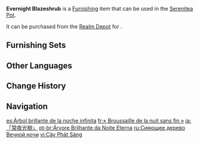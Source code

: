 {{Furnishing Infobox
|id             = 372446
|image          = Item Evernight Blazeshrub.png
|category       = Landform
|subcategory    = Small Shrub
|quality        = 4
|adeptal_energy = 30
|load           = 50
|reduced_load   = 50
|description    = A coral that grows profusely in the dark and gloomy places of [[Enkanomiya]]. Thanks to the sheer amount of them that grow, their pale white glow stands some chance against the dark. Perhaps after many long years, these corals might grow as large and sturdy as giant trees, but in cold and lonely [[Enkanomiya]], bereft of a certain vitality, the [[Coral Butterfly|Sangacorallia]] may just opt to continue slumbering.
|source1        = [[Realm Depot]]
}}
'''Evernight Blazeshrub''' is a [[Furnishing]] item that can be used in the [[Serenitea Pot]].

It can be purchased from the [[Realm Depot]] for {{Item|Realm Currency|30|x=120}}.

==Furnishing Sets==
{{Craft Usage|type=Furnishing Set}}

==Other Languages==
{{Other Languages
|en      = Evernight Blazeshrub
|zhs     = 「常夜光树」
|zhs_rm  = "Chángyè Guāngshù"
|zht     = 「常夜光樹」
|zht_rm  = "Chángyè Guāngshù"
|zh_tl   = 
|ja      = 「常夜光樹」
|ja_rm   = "Tokoyo Kouju"{{Assumed}}
|ja_tl   = "Evernight Lightwood"
|ko      = 「상야의 빛나는 나무」
|ko_rm   = "Sang'ya-ui Binnaneun Namu"
|ko_tl   = "Tree That Shines in Evernight"
|es      = Árbol brillante de la noche infinita
|es_tl   = Shiny Tree of the Infinite Night
|fr      = «&nbsp;Broussaille de la nuit sans fin&nbsp;»
|fr_tl   = "Undergrowth of the Endless Night"
|ru      = Сияющее дерево Вечной ночи
|ru_tl   = Shining Tree of Evernight
|th      = "ไม้แสงประกายราตรีนิรันดร์"
|th_rm   = 
|th_tl   = 
|vi      = Cây Phát Sáng
|vi_tl   = 
|de      = „Kerzenstrauch der Ewigen Nacht“
|de_tl   = "Candle Shrub of Eternal Night"
|id      = Cahaya Malam Abadi
|id_tl   = Eternal Night Light
|pt      = Árvore Brilhante da Noite Eterna
|pt_tl   = 
|tr      = Parlak Ebedi Gece Mercanı
|tr_tl   = 
|it      = Arbusto ardente della Notteterna
|it_tl   = 
}}

==Change History==
{{Change History|2.6}}

==Navigation==
{{Furnishing Navbox|exterior}}

[[es:Árbol brillante de la noche infinita]]
[[fr:« Broussaille de la nuit sans fin »]]
[[ja:「常夜光樹」]]
[[pt-br:Árvore Brilhante da Noite Eterna]]
[[ru:Сияющее дерево Вечной ночи]]
[[vi:Cây Phát Sáng]]